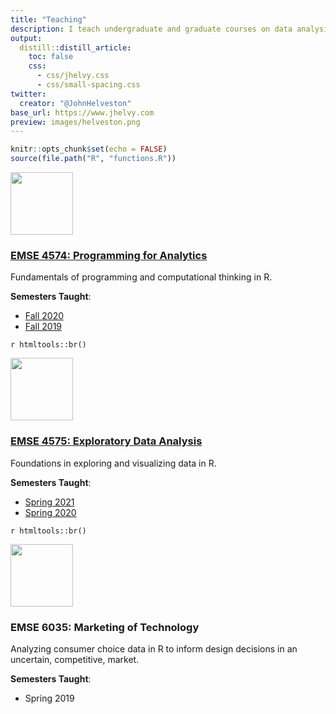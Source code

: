 ```yaml
---
title: "Teaching"
description: I teach undergraduate and graduate courses on data analysis in R in the [Department of Engineering Management and Systems Engineering](http://emse.seas.gwu.edu/) at The George Washington University.
output:
  distill::distill_article:
    toc: false
    css:
      - css/jhelvy.css
      - css/small-spacing.css
twitter:
  creator: "@JohnHelveston"
base_url: https://www.jhelvy.com
preview: images/helveston.png
---
```


```r
knitr::opts_chunk$set(echo = FALSE)
source(file.path("R", "functions.R"))
```

:::float-left

<img src="images/hex/p4a.png" width="100px">

### [EMSE 4574: Programming for Analytics](https://p4a.seas.gwu.edu/)

Fundamentals of programming and computational thinking in R.

:::

<aside>
**Semesters Taught**:

- [Fall 2020](https://p4a.seas.gwu.edu/2020-Fall/)
- [Fall 2019](https://p4a.seas.gwu.edu/2019-Fall/)
</aside>

`r htmltools::br()`

:::float-left

<img src="images/hex/eda.png" width="100px">

### [EMSE 4575: Exploratory Data Analysis](https://eda.seas.gwu.edu/)

Foundations in exploring and visualizing data in R.

:::

<aside>
**Semesters Taught**:

- [Spring 2021](https://eda.seas.gwu.edu/2021-Spring/)
- [Spring 2020](https://eda.seas.gwu.edu/2020-Spring/)
</aside>

`r htmltools::br()`

:::float-left

<img src="images/hex/madd.png" width="100px">

### EMSE 6035: Marketing of Technology

Analyzing consumer choice data in R to inform design decisions in an uncertain, competitive, market.

:::

<aside>
**Semesters Taught**:

- Spring 2019
</aside>
